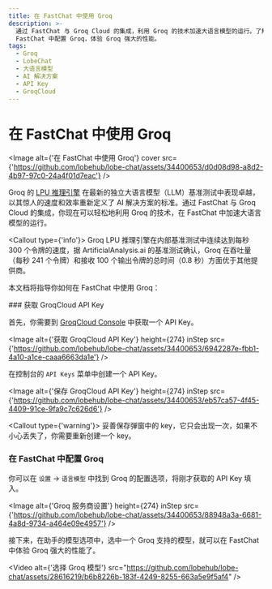 ```yaml
---
title: 在 FastChat 中使用 Groq
description: >-
  通过 FastChat 与 Groq Cloud 的集成，利用 Groq 的技术加速大语言模型的运行。了解如何获取 GroqCloud API Key，并在
  FastChat 中配置 Groq，体验 Groq 强大的性能。
tags:
  - Groq
  - LobeChat
  - 大语言模型
  - AI 解决方案
  - API Key
  - GroqCloud
---
```


# 在 FastChat 中使用 Groq

<Image
  alt={'在 FastChat 中使用 Groq'}
  cover
  src={'https://github.com/lobehub/lobe-chat/assets/34400653/d0d08d98-a8d2-4b97-97c0-24a4f01d7eac'}
/>

Groq 的 [LPU 推理引擎](https://wow.groq.com/news_press/groq-lpu-inference-engine-leads-in-first-independent-llm-benchmark/) 在最新的独立大语言模型（LLM）基准测试中表现卓越，以其惊人的速度和效率重新定义了 AI 解决方案的标准。通过 FastChat 与 Groq Cloud 的集成，你现在可以轻松地利用 Groq 的技术，在 FastChat 中加速大语言模型的运行。

<Callout type={'info'}>
  Groq LPU 推理引擎在内部基准测试中连续达到每秒 300 个令牌的速度，据 ArtificialAnalysis.ai
  的基准测试确认，Groq 在吞吐量（每秒 241 个令牌）和接收 100 个输出令牌的总时间（0.8
  秒）方面优于其他提供商。
</Callout>

本文档将指导你如何在 FastChat 中使用 Groq：

<Steps>
  ### 获取 GroqCloud API Key

首先，你需要到 [GroqCloud Console](https://console.groq.com/) 中获取一个 API Key。

<Image
  alt={'获取 GroqCloud API Key'}
  height={274}
  inStep
  src={'https://github.com/lobehub/lobe-chat/assets/34400653/6942287e-fbb1-4a10-a1ce-caaa6663da1e'}
/>

在控制台的 `API Keys` 菜单中创建一个 API Key。

<Image
  alt={'保存 GroqCloud API Key'}
  height={274}
  inStep
  src={'https://github.com/lobehub/lobe-chat/assets/34400653/eb57ca57-4f45-4409-91ce-9fa9c7c626d6'}
/>

<Callout type={'warning'}>
  妥善保存弹窗中的 key，它只会出现一次，如果不小心丢失了，你需要重新创建一个 key。
</Callout>

### 在 FastChat 中配置 Groq

你可以在 `设置` -> `语言模型` 中找到 Groq 的配置选项，将刚才获取的 API Key 填入。

  <Image alt={'Groq 服务商设置'} height={274} inStep src={'https://github.com/lobehub/lobe-chat/assets/34400653/88948a3a-6681-4a8d-9734-a464e09e4957'} />
</Steps>

接下来，在助手的模型选项中，选中一个 Groq 支持的模型，就可以在 FastChat 中体验 Groq 强大的性能了。

<Video
  alt={'选择 Groq 模型'}
  src="https://github.com/lobehub/lobe-chat/assets/28616219/b6b8226b-183f-4249-8255-663a5e9f5af4"
/>
